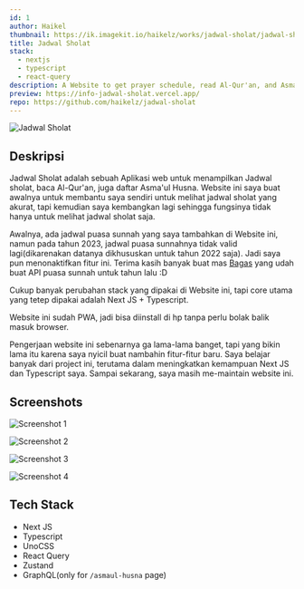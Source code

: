 ```yaml
---
id: 1
author: Haikel
thumbnail: https://ik.imagekit.io/haikelz/works/jadwal-sholat/jadwal-sholat.png?updatedAt=1691495653131
title: Jadwal Sholat
stack:
  - nextjs
  - typescript
  - react-query
description: A Website to get prayer schedule, read Al-Qur'an, and Asma'ul Husna
preview: https://info-jadwal-sholat.vercel.app/
repo: https://github.com/haikelz/jadwal-sholat
---
```


<img
  src="https://ik.imagekit.io/haikelz/works/jadwal-sholat/jadwal-sholat.png?updatedAt=1691495653131"
  alt="Jadwal Sholat"
  fetchPriority="high"
/>

## Deskripsi

Jadwal Sholat adalah sebuah Aplikasi web untuk menampilkan Jadwal sholat, baca Al-Qur'an, juga daftar Asma'ul Husna. Website ini saya buat awalnya untuk membantu saya sendiri untuk melihat jadwal sholat yang akurat, tapi kemudian saya kembangkan lagi sehingga fungsinya tidak hanya untuk melihat jadwal sholat saja.

Awalnya, ada jadwal puasa sunnah yang saya tambahkan di Website ini, namun pada tahun 2023, jadwal puasa sunnahnya tidak valid lagi(dikarenakan datanya dikhususkan untuk tahun 2022 saja). Jadi saya pun menonaktifkan fitur ini. Terima kasih banyak buat mas [Bagas](https://github.com/granitebps) yang udah buat API puasa sunnah untuk tahun lalu :D

Cukup banyak perubahan stack yang dipakai di Website ini, tapi core utama yang tetep dipakai adalah Next JS + Typescript.

Website ini sudah PWA, jadi bisa diinstall di hp tanpa perlu bolak balik masuk browser.

Pengerjaan website ini sebenarnya ga lama-lama banget, tapi yang bikin lama itu karena saya nyicil buat nambahin fitur-fitur baru. Saya belajar banyak dari project ini, terutama dalam meningkatkan kemampuan Next JS dan Typescript saya. Sampai sekarang, saya masih me-maintain website ini.

## Screenshots

<img
  src="https://ik.imagekit.io/haikelz/works/jadwal-sholat/home.png?updatedAt=1691490447432"
  alt="Screenshot 1"
/>

<img
  src="https://ik.imagekit.io/haikelz/works/jadwal-sholat/quran.png?updatedAt=1691490447517"
  alt="Screenshot 2"
/>

<img
  src="https://ik.imagekit.io/haikelz/works/jadwal-sholat/puasa-sunnah.png?updatedAt=1691490447480"
  alt="Screenshot 3"
/>

<img
  src="https://ik.imagekit.io/haikelz/works/jadwal-sholat/asmaul-husna.png?updatedAt=1691490447465"
  alt="Screenshot 4"
/>

## Tech Stack

- Next JS
- Typescript
- UnoCSS
- React Query
- Zustand
- GraphQL(only for `/asmaul-husna` page)
